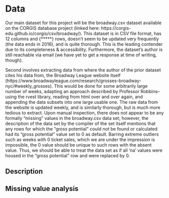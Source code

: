 # Data
Our main dataset for this project will be the broadway.csv dataset available on the CORGIS database project (linked here: https://corgis-edu.github.io/corgis/csv/broadway/). This dataset is in CSV file format, has 12 columns and {*****} rows, doesn’t seem to be updated very frequently (the data ends in 2016), and is quite thorough. This is the leading contender due to its completeness & accessibility. Furthermore, the dataset’s author is still reachable via email (we have yet to get a response at time of writing, though). 

Second involves extracting data from where the author of the prior dataset cites his data from, the Broadway League website itself (https://www.broadwayleague.com/research/grosses-broadway-nyc/#weekly_grosses). This would be done for some arbitrarily large number of weeks, adapting an approach described by Professor Robbins–using the rvest library, reading from html over and over again, and appending the data subsets into one large usable one. The raw data from the website is updated weekly, and is similarly thorough, but is much more tedious to extract. 
Upon manual inspection, there does not appear to be any formally “missing” values in the broadway.csv data set; however, the description of the data set by the compiler of the set itself mentions that any rows for which the “gross potential” could not be found or calculated had its “gross potential” value set to 0 as default. Barring extreme outliers such as weeks with 0 ticket sales, which we are under the impression is impossible, the 0 value should be unique to such rows with the absent value. Thus, we should be able to treat the data set as if all ‘na’ values were housed in the “gross potential” row and were replaced by 0.

## Description

## Missing value analysis
